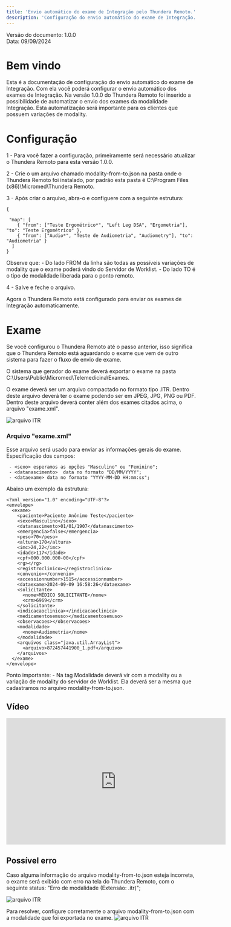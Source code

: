 ```yaml
---
title: 'Envio automático do exame de Integração pelo Thundera Remoto.'
description: 'Configuração do envio automático do exame de Integração.'
---
```


<Note>
  Versão do documento: 1.0.0 <br />
  Data: 09/09/2024
</Note>

# Bem vindo

Esta é a documentação de configuração do envio automático do exame de Integração. Com ela você poderá configurar o envio automático dos exames de Integração.
Na versão 1.0.0 do Thundera Remoto foi inserido a possibilidade de automatizar o envio dos exames da modalidade Integração. Esta automatização será importante para os clientes que possuem variações de modality.

# Configuração

1 - Para você fazer a configuração, primeiramente será necessário atualizar o Thundera Remoto para esta versão 1.0.0.

2 - Crie o um arquivo chamado modality-from-to.json na pasta onde o Thundera Remoto foi instalado, por padrão esta pasta é C:\Program Files (x86)\Micromed\Thundera Remoto.

3 - Após criar o arquivo, abra-o e configuere com a seguinte estrutura:

```Exemplo EXEMPLO
{

 "map": [
    { "from": ["Teste Ergométrico*", "Left Leg DSA", "Ergometria"], "to": "Teste Ergométrico" },
    { "from": ["Audio*", "Teste de Audiometria", "Audiometry"], "to": "Audiometria" }
  ]
}
```

<Note>
Observe que: 
 - Do lado FROM da linha são todas as possíveis variações de modality que o exame poderá vindo do Servidor de Worklist.
 - Do lado TO é o tipo de modalidade liberada para o ponto remoto. 
</Note>

4 - Salve e feche o arquivo.

Agora o Thundera Remoto está configurado para enviar os exames de Integração automaticamente.

# Exame

Se você configurou o Thundera Remoto até o passo anterior, isso significa que o Thundera Remoto está aguardando o exame que vem de outro sistema para fazer o fluxo de envio de exame.

O sistema que gerador do exame deverá exportar o exame na pasta C:\Users\Public\Micromed\Telemedicina\Exames.

O exame deverá ser um arquivo compactado no formato tipo .ITR.
  Dentro deste arquivo deverá ter o exame podendo ser em JPEG, JPG, PNG ou PDF.
  Dentro deste arquivo deverá conter além dos exames citados acima, o arquivo "exame.xml".

  ![arquivo ITR](\api-reference\api-thundera-remoto\image_1.jpg)


### Arquivo "exame.xml"

Esse arquivo será usado para enviar as informações gerais do exame. 
Especificação dos campos:


```
 - <sexo> esperamos as opções "Masculino" ou "Feminino";
 - <datanascimento>  data no formato "DD/MM/YYYY";
 - <dataexame> data no formato "YYYY-MM-DD HH:mm:ss";
```

Abaixo um exemplo da estrutura:
```Exemplo exame.xlm
<?xml version="1.0" encoding="UTF-8"?>
<envelope>
  <exame>
    <paciente>Paciente Anônimo Teste</paciente>
    <sexo>Masculino</sexo>
    <datanascimento>01/01/1907</datanascimento>
    <emergencia>false</emergencia>
    <peso>70</peso>
    <altura>170</altura>
    <imc>24,22</imc>
    <idade>117</idade>
    <cpf>000.000.000-00</cpf>
    <rg></rg>
    <registroclinico></registroclinico>
    <convenio></convenio>
    <accessionnumber>1515</accessionnumber>
    <dataexame>2024-09-09 16:58:26</dataexame>
    <solicitante>
      <nome>MÉDICO SOLICITANTE</nome>
      <crm>6969</crm>
    </solicitante>
    <indicacaoclinica></indicacaoclinica>
    <medicamentosemuso></medicamentosemuso>
    <observacoes></observacoes>
    <modalidade>
      <nome>Audiometria</nome>
    </modalidade>
    <arquivos class="java.util.ArrayList">
      <arquivo>872457441900_1.pdf</arquivo>
    </arquivos>
  </exame>
</envelope>
```

<Note>
Ponto importante:
  - Na tag Modalidade deverá vir com a modality ou a variação de modality do servidor de Worklist. Ela deverá ser a mesma que cadastramos no arquivo modality-from-to.json.
</Note>


## Vídeo
<iframe width="580" height="335" src="https://www.youtube.com/watch?v=aCuqFCvHpiQ" title="YouTube video player" frameborder="0" allow="accelerometer; autoplay; clipboard-write; encrypted-media; gyroscope; picture-in-picture; web-share" referrerpolicy="strict-origin-when-cross-origin" allowfullscreen="true"></iframe>



## Possível erro

Caso alguma informação do arquivo modality-from-to.json esteja incorreta, o exame será exibido com erro na tela do Thundera Remoto, com o seguinte status: "Erro de modalidade (Extensão: .itr)";
 
 ![arquivo ITR](\api-reference\api-thundera-remoto\image_2.jpg)


Para resolver, configure corretamente o arquivo modality-from-to.json com a modalidade que foi exportada no exame.
 ![arquivo ITR](\api-reference\api-thundera-remoto\image_3.jpg)
 


